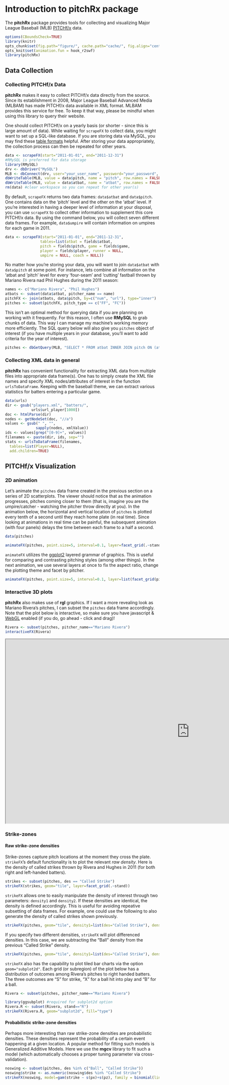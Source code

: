 <!--
%\VignetteEngine{knitr}
%\VignetteIndexEntry{A Markdown Vignette with knitr}
-->

Introduction to pitchRx package
====================================

The  **pitchRx** package provides tools for collecting and visualizing Major League Baseball (MLB) [PITCHf/x](http://en.wikipedia.org/wiki/PITCHf/x) data.

```r
options(CBoundsCheck=TRUE)
library(knitr)
opts_chunk$set(fig.path="figure/", cache.path="cache/", fig.align="center", warning=FALSE, message=FALSE, fig.height=7, fig.width=5)
opts_knit$set(animation.fun = hook_r2swf)
library(pitchRx)
```

Data Collection
----------------------------

### Collecting PITCHf/x Data

**pitchRx** makes it easy to collect PITCHf/x data directly from the source. Since its establishment in 2008, Major League Baseball Advanced Media (MLBAM) has made PITCHf/x data available in XML format.  MLBAM provides this service for free. To keep it that way, please be mindful when using this library to query their website.

One should collect PITCHf/x on a yearly basis (or shorter - since this is large amount of data). While waiting for `scrapeFX` to collect data, you might want to set up a SQL-like database. If you are storing data via MySQL, you may find these <a href="https://github.com/cpsievert/pitchFX/blob/master/tables.sql">table formats</a> helpful. After storing your data appropriately, the collection process can then be repeated for other years.

```r
data <- scrapeFX(start="2011-01-01", end="2011-12-31")
#RMySQL is preferred for data storage
library(RMySQL)
drv <- dbDriver("MySQL")
MLB <- dbConnect(drv, user="your_user_name", password="your_password", port=your_port, dbname="your_database_name", host="your_host")
dbWriteTable(MLB, value = data$pitch, name = "pitch", row.names = FALSE, append = TRUE)
dbWriteTable(MLB, value = data$atbat, name = "atbat", row.names = FALSE, append = TRUE)
rm(data) #clear workspace so you can repeat for other year(s)
```

By default, `scrapeFX` returns two data frames: `data$atbat` and `data$pitch`. One contains data on the 'pitch' level and the other on the 'atbat' level. If you're interested in having a deeper level of information at your disposal, you can use `scrapeFX` to collect other information to supplement this core PITCHf/x data. By using the command below, you will collect seven different data frames. For example, `data$umpire` will contain information on umpires for each game in 2011. 

```r
data <- scrapeFX(start="2011-01-01", end="2011-12-31",
                tables=list(atbat = fields$atbat, 
                pitch = fields$pitch, game = fields$game, 
                player = fields$player, runner = NULL, 
                umpire = NULL, coach = NULL))
```

No matter how you're storing your data, you will want to join `data$atbat` with `data$pitch` at some point. For instance, lets combine all information on the 'atbat and 'pitch' level for every 'four-seam' and 'cutting' fastball thrown by Mariano Rivera nad Phil Hughes during the 2011 season:

```r
names <- c("Mariano Rivera", "Phil Hughes")
atbats <- subset(data$atbat, pitcher_name == name)
pitchFX <- join(atbats, data$pitch, by=c("num", "url"), type="inner")
pitches <- subset(pitchFX, pitch_type == c("FF", "FC"))
```

This isn't an optimal method for querying data if you are planning on working with it frequently. For this reason, I often use **RMySQL** to grab chunks of data. This way I can manage my machine's working memory more efficiently. The SQL query below will also give you `pitches` object of interest (if you have multiple years in your database, you'll want to add criteria for the year of interest).

```r
pitches <- dbGetQuery(MLB, "SELECT * FROM atbat INNER JOIN pitch ON (atbat.num = pitch.num AND atbat.url = pitch.url) WHERE atbat.pitcher_name = 'Mariano Rivera' or atbat.pitcher_name = 'Phil Hughes'")
```

### Collecting XML data in general

**pitchRx** has convenient functionality for extracting XML data from multiple files into appropriate data frame(s). One has to simply create the XML file names and specify XML nodes/attributes of interest in the function `urlsToDataFrame`. Keeping with the baseball theme, we can extract various statistics for batters entering a particular game.

```r
data(urls)
dir <- gsub("players.xml", "batters/", 
            urls$url_player[1000])
doc <- htmlParse(dir)
nodes <- getNodeSet(doc, "//a")
values <- gsub(" ", "", 
              sapply(nodes, xmlValue))
ids <- values[grep("[0-9]+", values)]
filenames <- paste(dir, ids, sep="")
stats <- urlsToDataFrame(filenames, 
  tables=list(Player=NULL), 
  add.children=TRUE)
```


PITCHf/x Visualization
--------------------

### 2D animation

Let's animate the `pitches` data frame created in the previous section on a series of 2D scatterplots. The viewer should notice that as the animation progresses, pitches coming closer to them (that is, imagine you are the umpire/catcher - watching the pitcher throw directly at you). In the animation below, the horizontal and vertical location of `pitches` is plotted every tenth of a second until they reach home plate (in real time). Since looking at animations in real time can be painful, the subsequent animation (with four panels) delays the time between each frame to a half a second.

```r
data(pitches)
```

```r
animateFX(pitches, point.size=5, interval=0.1, layer=facet_grid(.~stand, labeller = label_both))
```

`animateFX` utilizes the [ggplot2](http://ggplot2.org/) layered grammar of graphics. This is useful for comparing and contrasting pitching styles (among other things). In the next animation, we use several layers at once to fix the aspect ratio, change the plotting theme and facet by pitcher. 

```r
animateFX(pitches, point.size=5, interval=0.1, layer=list(facet_grid(pitcher_name~stand, labeller = label_both), coord_fixed(), theme_bw()))
```

### Interactive 3D plots

**pitchRx** also makes use of **rgl** graphics. If I want a more revealing look as Mariano Rivera's pitches, I can subset the `pitches` data frame accordingly. Note that the plot below is interactive, so make sure you have javascript & [WebGL](http://get.webgl.org/) enabled (if you do, go ahead - click and drag)!

```r
Rivera <- subset(pitches, pitcher_name=="Mariano Rivera")
interactiveFX(Rivera)
```

<iframe src="http://cpsievert.github.io/pitchRx/rgl1/" height="600" width="1200"></iframe>

### Strike-zones

#### Raw strike-zone densities

Strike-zones capture pitch locations at the moment they cross the plate. `strikeFX`'s default functionality is to plot the relevant *raw density*. Here is the density of called strikes thrown by Rivera and Hughes in 2011 (for both right and left-handed batters).

```r
strikes <- subset(pitches, des == "Called Strike")
strikeFX(strikes, geom="tile", layer=facet_grid(.~stand))
```

`strikeFX` allows one to easily manipulate the density of interest through two parameters: `density1` and `density2`. If these densities are identical, the density is defined accordingly. This is useful for avoiding repeative subsetting of data frames. For example, one could use the following to also generate the density of called strikes shown previously.

```r
strikeFX(pitches, geom="tile", density1=list(des="Called Strike"), density2=list(des="Called Strike"), layer=facet_grid(.~stand))
```

If you specify two different densities, `strikeFX` will plot differenced densities. In this case, we are subtracting the "Ball" density from the previous "Called Strike" density.

```r
strikeFX(pitches, geom="tile", density1=list(des="Called Strike"), density2=list(des="Ball"), layer=facet_grid(.~stand))
```

`strikeFX` also has the capability to plot tiled bar charts via the option `geom="subplot2d"`. Each grid (or subregion) of the plot below has a distribution of outcomes among Rivera's pitches to right handed batters. The three outcomes are "S" for strike, "X" for a ball hit into play and "B" for a ball. 

```r
Rivera <- subset(pitches, pitcher_name=="Mariano Rivera")
```

```r
library(ggsubplot) #required for subplot2d option
Rivera.R <- subset(Rivera, stand=="R")
strikeFX(Rivera.R, geom="subplot2d", fill="type")
```

#### Probabilistic strike-zone densities

Perhaps more interesting than raw strike-zone densities are probabilistic densities. These densities represent the probability of a certain event happening at a given location. A popular method for fitting such models is Generalized Additive Models. Here we use the **mgcv** library to fit such a model (which automatically chooses a proper tuning parameter via cross-validation).

```r
noswing <- subset(pitches, des %in% c("Ball", "Called Strike"))
noswing$strike <- as.numeric(noswing$des %in% "Called Strike")
strikeFX(noswing, model=gam(strike ~ s(px)+s(pz), family = binomial(link='logit')), layer=facet_grid(.~stand))
```
